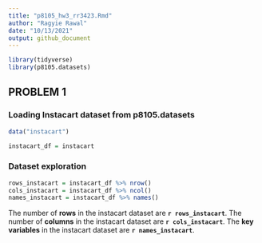 ```yaml
---
title: "p8105_hw3_rr3423.Rmd"
author: "Ragyie Rawal"
date: "10/13/2021"
output: github_document
---
```


```r
library(tidyverse)
library(p8105.datasets)
```


## PROBLEM 1

### Loading Instacart dataset from p8105.datasets

```r
data("instacart")

instacart_df = instacart
```

### Dataset exploration 

```r
rows_instacart = instacart_df %>% nrow()
cols_instacart = instacart_df %>% ncol()
names_instacart = instacart_df %>% names()
```

The number of **rows** in the instacart dataset are **`r rows_instacart`**. The number of **columns** in the instacart dataset are **`r cols_instacart`**. The **key variables** in the instacart dataset are **`r names_instacart`**. 

